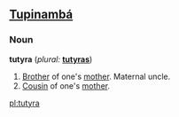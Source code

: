 ==[[Tupinambá]]==
===Noun===
'''tutyra'''  (''plural:'' '''[[tutyras]]''')
# [[Brother]] of one's [[mother]]. Maternal uncle.
# [[Cousin]] of one's [[mother]].

[[pl:tutyra]]